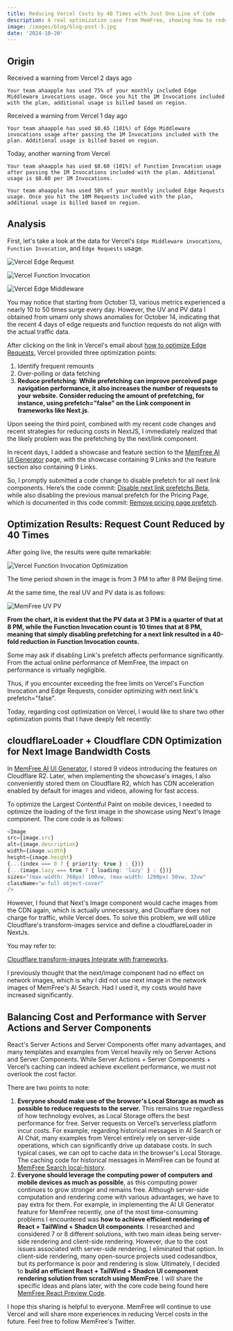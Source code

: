 ```yaml
---
title: Reducing Vercel Costs by 40 Times with Just One Line of Code
description: A real optimization case from MemFree, showing how to reduce Vercel costs by 40 times with just one line of code
image: /images/blog/blog-post-3.jpg
date: '2024-10-20'
---
```


## Origin

Received a warning from Vercel 2 days ago

```shell
Your team ahaapple has used 75% of your monthly included Edge Middleware invocations usage. Once you hit the 1M Invocations included with the plan, additional usage is billed based on region.
```

Received a warning from Vercel 1 day ago

```shell
Your team ahaapple has used $0.65 (101%) of Edge Middleware invocations usage after passing the 1M Invocations included with the plan. Additional usage is billed based on region.
```

Today, another warning from Vercel

```shell
Your team ahaapple has used $0.60 (101%) of Function Invocation usage after passing the 1M Invocations included with the plan. Additional usage is $0.60 per 1M Invocations.
```

```shell
Your team ahaapple has used 50% of your monthly included Edge Requests usage. Once you hit the 10M Requests included with the plan, additional usage is billed based on region.
```

## Analysis

First, let's take a look at the data for Vercel's `Edge Middleware invocations`, `Function Invocation`, and `Edge Requests` usage.

![Vercel Edge Request](https://utfs.io/f/vbtdRXZo1BHw1u78rQZywGtriuBSm5T9xUf4Oq08YVRXlcQe)

![Vercel Function Invocation](https://utfs.io/f/vbtdRXZo1BHwp5NbXBKnhCPiefYnbogNz87vQWA96qLBl3Vt)

![Vercel Edge Middleware](https://utfs.io/f/vbtdRXZo1BHwusa3u9R8Pa2gmZHpslWzObuD1KkS9iYh7I4G)

You may notice that starting from October 13, various metrics experienced a nearly 10 to 50 times surge every day. However, the UV and PV data I obtained from umami only shows anomalies for October 14, indicating that the recent 4 days of edge requests and function requests do not align with the actual traffic data.

After clicking on the link in Vercel's email about [how to optimize Edge Requests](https://vercel.com/docs/pricing/networking#optimizing-edge-requests), Vercel provided three optimization points:

1. Identify frequent remounts
2. Over-polling or data fetching
3. **Reduce prefetching**: **While prefetching can improve perceived page navigation performance, it also increases the number of requests to your website. Consider reducing the amount of prefetching, for instance, using prefetch="false" on the Link component in frameworks like Next.js**.

Upon seeing the third point, combined with my recent code changes and recent strategies for reducing costs in NextJS, I immediately realized that the likely problem was the prefetching by the next/link component.

In recent days, I added a showcase and feature section to the [MemFree AI UI Generator](https://www.memfree.me/generate-ui) page, with the showcase containing 9 Links and the feature section also containing 9 Links.

So, I promptly submitted a code change to disable prefetch for all next link components. Here’s the code commit: 
[Disable next link prefetchs Beta](https://github.com/memfreeme/memfree/commit/a2ec1a7261d541f5b462e8876efc83209d22a8e4), while also disabling the previous manual prefetch for the Pricing Page, which is documented in this code commit: 
[Remove pricing page prefetch](https://github.com/memfreeme/memfree/commit/3f3aa71751135026434f62cd92b01a71e646cb14).

## Optimization Results: Request Count Reduced by 40 Times

After going live, the results were quite remarkable:

![Vercel Function Invocation Optimization](https://utfs.io/f/vbtdRXZo1BHwsBEsWkXRna6lLJgB9bjzc20V3r8DXdmvkTwy)

The time period shown in the image is from 3 PM to after 8 PM Beijing time.

At the same time, the real UV and PV data is as follows:

![MemFree UV PV](https://utfs.io/f/vbtdRXZo1BHw4cylWUAzBxdLbRwCfYlDGH2q8TPEhXjgWepm)

**From the chart, it is evident that the PV data at 3 PM is a quarter of that at 8 PM, while the Function Invocation count is 10 times that at 8 PM, meaning that simply disabling prefetching for a next link resulted in a 40-fold reduction in Function Invocation counts.**

Some may ask if disabling Link's prefetch affects performance significantly. From the actual online performance of MemFree, the impact on performance is virtually negligible.

Thus, if you encounter exceeding the free limits on Vercel's Function Invocation and Edge Requests, consider optimizing with next link's prefetch="false".

Today, regarding cost optimization on Vercel, I would like to share two other optimization points that I have deeply felt recently:

## cloudflareLoader + Cloudflare CDN Optimization for Next Image Bandwidth Costs

In [MemFree AI UI Generator](https://www.memfree.me/generate-ui), I stored 9 videos introducing the features on Cloudflare R2. Later, when implementing the showcase's images, I also conveniently stored them on Cloudflare R2, which has CDN acceleration enabled by default for images and videos, allowing for fast access.

To optimize the Largest Contentful Paint on mobile devices, I needed to optimize the loading of the first image in the showcase using Next's Image component. The core code is as follows:

```ts
<Image
src={image.src}
alt={image.description}
width={image.width}
height={image.height}
{...(index === 0 ? { priority: true } : {})}
{...(image.lazy === true ? { loading: 'lazy' } : {})}
sizes="(max-width: 768px) 100vw, (max-width: 1200px) 50vw, 33vw"
className="w-full object-cover"
/>
```

However, I found that Next's Image component would cache images from the CDN again, which is actually unnecessary, and Cloudflare does not charge for traffic, while Vercel does. To solve this problem, we will utilize Cloudflare's transform-images service and define a cloudflareLoader in NextJs.

You may refer to:

[Cloudflare transform-images Integrate with frameworks](https://github.com/memfreeme/memfree/commit/3f3aa71751135026434f62cd92b01a71e646cb14).

I previously thought that the next/image component had no effect on network images, which is why I did not use next image in the network images of MemFree's AI Search. Had I used it, my costs would have increased significantly.

## Balancing Cost and Performance with Server Actions and Server Components

React's Server Actions and Server Components offer many advantages, and many templates and examples from Vercel heavily rely on Server Actions and Server Components. While Server Actions + Server Components + Vercel’s caching can indeed achieve excellent performance, we must not overlook the cost factor.

There are two points to note:

1. **Everyone should make use of the browser's Local Storage as much as possible to reduce requests to the server.** This remains true regardless of how technology evolves, as Local Storage offers the best performance for free. Server requests on Vercel’s serverless platform incur costs. For example, regarding historical messages in AI Search or AI Chat, many examples from Vercel entirely rely on server-side operations, which can significantly drive up database costs. In such typical cases, we can opt to cache data in the browser's Local Storage. The caching code for historical messages in MemFree can be found at [MemFree Search local-history](https://github.com/memfreeme/memfree/blob/main/frontend/lib/store/local-history.ts).
2. **Everyone should leverage the computing power of computers and mobile devices as much as possible**, as this computing power continues to grow stronger and remains free. Although server-side computation and rendering come with various advantages, we have to pay extra for them. For example, in implementing the AI UI Generator feature for MemFree recently, one of the most time-consuming problems I encountered was **how to achieve efficient rendering of React + TailWind + Shadcn UI components**. I researched and considered 7 or 8 different solutions, with two main ideas being server-side rendering and client-side rendering. However, due to the cost issues associated with server-side rendering, I eliminated that option. In client-side rendering, many open-source projects used codesandbox, but its performance is poor and rendering is slow. Ultimately, I decided to **build an efficient React + TailWind + Shadcn UI component rendering solution from scratch using MemFree**. I will share the specific ideas and plans later, with the core code being found here [MemFree React Preview Code](https://github.com/memfreeme/memfree/tree/main/frontend/components/code).

I hope this sharing is helpful to everyone. MemFree will continue to use Vercel and will share more experiences in reducing Vercel costs in the future. Feel free to follow MemFree's Twitter.